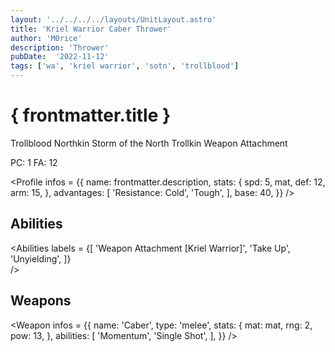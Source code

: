 ```yaml
---
layout: '../../../../layouts/UnitLayout.astro'
title: 'Kriel Warrior Caber Thrower'
author: 'M0rice'
description: 'Thrower'
pubDate:  '2022-11-12'
tags: ['wa', 'kriel warrior', 'sotn', 'trollblood']
---
```



# { frontmatter.title }
Trollblood Northkin Storm of the North Trollkin Weapon Attachment

PC: 1
FA: 12

<Profile
    infos = {{
        name: frontmatter.description,
        stats: {
            spd: 5,
            mat,
            def: 12,
            arm: 15,
        },
        advantages: [
            'Resistance: Cold',
            'Tough',
        ],
        base: 40,
    }}
/>

## Abilities
<Abilities
    labels = {[
        'Weapon Attachment [Kriel Warrior]',
        'Take Up',
        'Unyielding',
    ]}    
/>

## Weapons
<Weapon
    infos = {{
        name: 'Caber',
        type: 'melee',
        stats: {
            mat: mat,
            rng: 2,
            pow: 13,
        },
        abilities: [
            'Momentum',
            'Single Shot',
        ],
    }}
/>